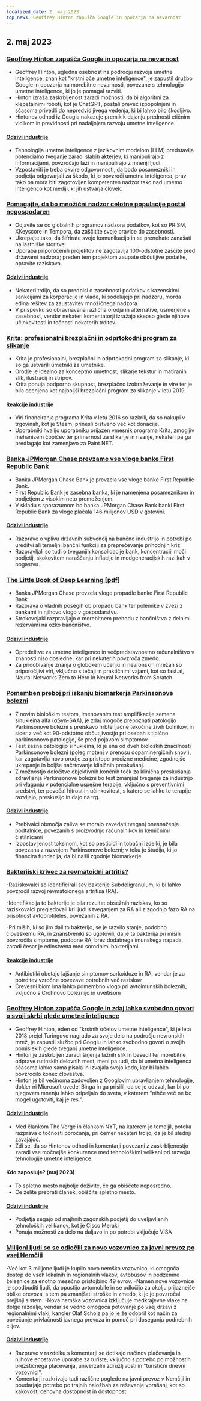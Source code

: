 ```yaml
---
localized_date: 2. maj 2023
top_news: Geoffrey Hinton zapušča Google in opozarja na nevarnost
---
```




<CallToAction />

<Steps>

## 2. maj 2023

### [Geoffrey Hinton zapušča Google in opozarja na nevarnost](https://www.nytimes.com/2023/05/01/technology/ai-google-chatbot-engineer-quits-hinton.html)

- Geoffrey Hinton, ugledna osebnost na področju razvoja umetne inteligence, znan kot "krstni oče umetne inteligence", je zapustil družbo Google in opozarja na morebitne nevarnosti, povezane s tehnologijo umetne inteligence, ki jo je pomagal razviti.
- Hinton izraža zaskrbljenost zaradi možnosti, da bi algoritmi za klepetalnimi roboti, kot je ChatGPT, postali preveč izpopolnjeni in sčasoma privedli do nepredvidljivega vedenja, ki bi lahko bilo škodljivo.
- Hintonov odhod iz Googla nakazuje premik k dajanju prednosti etičnim vidikom in previdnosti pri nadaljnjem razvoju umetne inteligence.

#### [Odzivi industrije](http://news.ycombinator.com/item?id=35771104)

- Tehnologija umetne inteligence z jezikovnim modelom (LLM) predstavlja potencialno tveganje zaradi slabih akterjev, ki manipulirajo z informacijami, povzročajo laži in manipulirajo z mnenji ljudi.
- Vzpostaviti je treba okvire odgovornosti, da bodo posamezniki in podjetja odgovarjali za škodo, ki jo povzroči umetna inteligenca, prav tako pa mora biti zagotovljen kompetenten nadzor tako nad umetno inteligenco kot mediji, ki jih ustvarja človek.

### [Pomagajte, da bo množični nadzor celotne populacije postal negospodaren](https://prism-break.org/en/)

- Odjavite se od globalnih programov nadzora podatkov, kot so PRISM, XKeyscore in Tempora, da zaščitite svoje pravice do zasebnosti.
- Ukrepajte tako, da šifrirate svojo komunikacijo in se prenehate zanašati na lastniške storitve.
- Uporaba priporočenih projektov ne zagotavlja 100-odstotne zaščite pred državami nadzora; preden tem projektom zaupate občutljive podatke, opravite raziskavo.

#### [Odzivi industrije](http://news.ycombinator.com/item?id=35772005)

- Nekateri trdijo, da so predpisi o zasebnosti podatkov s kazenskimi sankcijami za korporacije in vlade, ki sodelujejo pri nadzoru, morda edina rešitev za zaustavitev množičnega nadzora.
- V prispevku so obravnavana različna orodja in alternative, usmerjene v zasebnost, vendar nekateri komentatorji izražajo skepso glede njihove učinkovitosti in točnosti nekaterih trditev.

### [Krita: profesionalni brezplačni in odprtokodni program za slikanje](https://krita.org/en/)

- Krita je profesionalni, brezplačni in odprtokodni program za slikanje, ki so ga ustvarili umetniki za umetnike.
- Orodje je idealno za konceptno umetnost, slikarje tekstur in matiranih slik, ilustracij in stripov.
- Krita ponuja podporno skupnost, brezplačno izobraževanje in vire ter je bila ocenjena kot najboljši brezplačni program za slikanje v letu 2019.

#### [Reakcije industrije](http://news.ycombinator.com/item?id=35771994)

- Viri financiranja programa Krita v letu 2016 so razkrili, da so nakupi v trgovinah, kot je Steam, prinesli bistveno več kot donacije.
- Uporabniki hvalijo uporabniku prijazen vmesnik programa Krita, zmogljiv mehanizem čopičev ter primernost za slikanje in risanje, nekateri pa ga predlagajo kot zamenjavo za Paint.NET.

### [Banka JPMorgan Chase prevzame vse vloge banke First Republic Bank](https://www.fdic.gov/news/press-releases/2023/pr23034.html)

- Banka JPMorgan Chase Bank je prevzela vse vloge banke First Republic Bank.
- First Republic Bank je zasebna banka, ki je namenjena posameznikom in podjetjem z visokim neto premoženjem.
- V skladu s sporazumom bo banka JPMorgan Chase Bank banki First Republic Bank za vloge plačala 146 milijonov USD v gotovini.

#### [Odzivi industrije](http://news.ycombinator.com/item?id=35770048)

- Razprave o vplivu državnih subvencij na bančno industrijo in potrebi po ureditvi ali temeljni bančni funkciji za preprečevanje prihodnjih kriz.
- Razpravljali so tudi o tveganjih konsolidacije bank, koncentraciji moči podjetij, skokovitem naraščanju inflacije in medgeneracijskih razlikah v bogastvu.

### [The Little Book of Deep Learning [pdf]](https://fleuret.org/public/lbdl.pdf)

- Banka JPMorgan Chase prevzela vloge propadle banke First Republic Bank
- Razprava o vladnih posegih ob propadu bank ter polemike v zvezi z bankami in njihovo vlogo v gospodarstvu.
- Strokovnjaki razpravljajo o morebitnem prehodu z bančništva z delnimi rezervami na ozko bančništvo.

#### [Odzivi industrije](http://news.ycombinator.com/item?id=35767789)

- Opredelitve za umetno inteligenco in večpredstavnostno računalništvo v znanosti niso dosledne, kar pri nekaterih povzroča zmedo.
- Za pridobivanje znanja o globokem učenju in nevronskih mrežah so priporočljivi viri, vključno s tečaji in praktičnimi vajami, kot so fast.ai, Neural Networks Zero to Hero in Neural Networks from Scratch.

### [Pomemben preboj pri iskanju biomarkerja Parkinsonove bolezni](https://www.michaeljfox.org/publication/michael-j-fox-foundation-announces-significant-breakthrough-search-parkinsons-biomarker)

- Z novim biološkim testom, imenovanim test amplifikacije semena sinukleina alfa (αSyn-SAA), je zdaj mogoče prepoznati patologijo Parkinsonove bolezni s preiskavo hrbtenjačne tekočine živih bolnikov, in sicer z več kot 90-odstotno občutljivostjo pri osebah s tipično parkinsonovo patologijo, še pred pojavom simptomov.
- Test zazna patologijo sinukleina, ki je ena od dveh bioloških značilnosti Parkinsonove bolezni (poleg motenj v prenosu dopaminergičnih snovi), kar zagotavlja novo orodje za pristope precizne medicine, zgodnejše ukrepanje in boljše načrtovanje kliničnih preskušanj.
- Z možnostjo določitve objektivnih končnih točk za klinična preskušanja zdravljenja Parkinsonove bolezni bo test zmanjšal tveganje za industrijo pri vlaganju v potencialne uspešne terapije, vključno s preventivnimi sredstvi, ter povečal hitrost in učinkovitost, s katero se lahko te terapije razvijejo, preskusijo in dajo na trg.

#### [Odzivi industrije](http://news.ycombinator.com/item?id=35770563)

- Prebivalci območja zaliva se morajo zavedati tveganj onesnaženja podtalnice, povezanih s proizvodnjo računalnikov in kemičnimi čistilnicami
- Izpostavljenost toksinom, kot so pesticidi in tobačni izdelki, je bila povezana z razvojem Parkinsonove bolezni; v teku je študija, ki jo financira fundacija, da bi našli zgodnje biomarkerje.

### [Bakterijski krivec za revmatoidni artritis?](https://www.the-scientist.com/news-opinion/a-bacterial-culprit-for-rheumatoid-arthritis-71088)

-Raziskovalci so identificirali sev bakterije Subdoligranulum, ki bi lahko povzročil razvoj revmatoidnega artritisa (RA).

-Identifikacija te bakterije je bila rezultat obsežnih raziskav, ko so raziskovalci pregledovali kri ljudi s tveganjem za RA ali z zgodnjo fazo RA na prisotnost avtoprotiteles, povezanih z RA.

-Pri miših, ki so jim dali to bakterijo, se je razvilo stanje, podobno človeškemu RA, in znanstveniki so ugotovili, da je ta bakterija pri miših povzročila simptome, podobne RA, brez dodatnega imunskega napada, zaradi česar je edinstvena med sorodnimi bakterijami.

#### [Reakcije industrije](http://news.ycombinator.com/item?id=35775704)

- Antibiotiki obetajo lajšanje simptomov sarkoidoze in RA, vendar je za potrditev vzročne povezave potrebnih več raziskav
- Črevesni biom ima lahko pomembno vlogo pri avtoimunskih boleznih, vključno s Crohnovo boleznijo in uveitisom

### [Geoffrey Hinton zapušča Google in zdaj lahko svobodno govori o svoji skrbi glede umetne inteligence](https://www.theverge.com/2023/5/1/23706311/hinton-godfather-of-ai-threats-fears-warnings)

- Geoffrey Hinton, eden od "krstnih očetov umetne inteligence", ki je leta 2018 prejel Turingovo nagrado za svoje delo na področju nevronskih mrež, je zapustil službo pri Googlu in lahko svobodno govori o svojih pomislekih glede tveganj umetne inteligence.
- Hinton je zaskrbljen zaradi širjenja lažnih slik in besedil ter morebitne odprave rutinskih delovnih mest, meni pa tudi, da bi umetna inteligenca sčasoma lahko sama pisala in izvajala svojo kodo, kar bi lahko povzročilo konec človeštva.
- Hinton je bil večinoma zadovoljen z Googlovim upravljanjem tehnologije, dokler ni Microsoft uvedel Binga in ga prisilil, da se je odzval, kar bi po njegovem mnenju lahko pripeljalo do sveta, v katerem "nihče več ne bo mogel ugotoviti, kaj je res.".

#### [Odzivi industrije](http://news.ycombinator.com/item?id=35771508)

- Med člankom The Verge in člankom NYT, na katerem je temeljil, poteka razprava o točnosti poročanja, pri čemer nekateri trdijo, da je bil slednji zavajajoč.
- Zdi se, da so Hintonov odhod in komentarji povezani z zaskrbljenostjo zaradi vse močnejše konkurence med tehnološkimi velikani pri razvoju tehnologije umetne inteligence.

#### Kdo zaposluje? (maj 2023)

- To spletno mesto najbolje doživite, če ga obiščete neposredno.
- Če želite prebrati članek, obiščite spletno mesto.

#### [Odzivi industrije](http://news.ycombinator.com/item?id=35773707)

- Podjetja segajo od majhnih zagonskih podjetij do uveljavljenih tehnoloških velikanov, kot je Cisco Meraki
- Ponuja možnosti za delo na daljavo in po potrebi vključuje VISA

### [Milijoni ljudi so se odločili za novo vozovnico za javni prevoz po vsej Nemčiji](https://apnews.com/article/germany-public-transit-cheap-ticket-trains-metro-3d83f1a35ab8e3945b8034b9bd511c29)

-Več kot 3 milijone ljudi je kupilo novo nemško vozovnico, ki omogoča dostop do vseh lokalnih in regionalnih vlakov, avtobusov in podzemne železnice za enotno mesečno pristojbino 49 evrov.
-Namen nove vozovnice je spodbuditi ljudi, da opustijo avtomobile in se odločijo za okolju prijaznejše oblike prevoza, s tem pa zmanjšati stroške in zmedo, ki jo je povzročal prejšnji sistem.
-Nova nemška vozovnica izključuje medkrajevne vlake na dolge razdalje, vendar še vedno omogoča potovanje po vsej državi z regionalnimi vlaki, kancler Olaf Scholz pa jo je že odobril kot način za povečanje privlačnosti javnega prevoza in pomoč pri doseganju podnebnih ciljev.

#### [Odzivi industrije](http://news.ycombinator.com/item?id=35770816)

- Razprave v razdelku s komentarji se dotikajo načinov plačevanja in njihove enostavne uporabe za turiste, vključno s potrebo po možnostih brezstičnega plačevanja, univerzalni združljivosti in "turistični dnevni vozovnici".
- Komentarji razkrivajo tudi različne poglede na javni prevoz v Nemčiji in poudarjajo potrebo po trajnih naložbah za reševanje vprašanj, kot so kakovost, cenovna dostopnost in dostopnost

</Steps>
